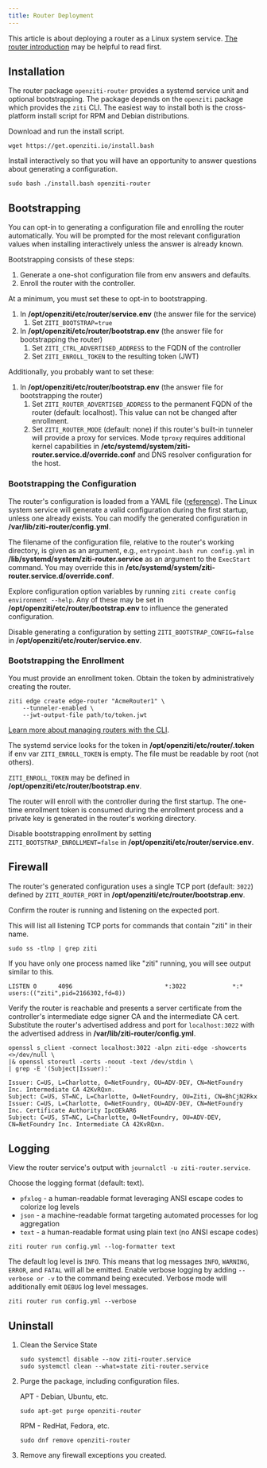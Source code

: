 ```yaml
---
title: Router Deployment
---
```



This article is about deploying a router as a Linux system service. [The router introduction](/learn/introduction/03-components.md#router) may be helpful to read first.

## Installation

The router package `openziti-router` provides a systemd service unit and optional bootstrapping. The package depends on the `openziti` package which provides the `ziti` CLI. The easiest way to install both is the cross-platform install script for RPM and Debian distributions.

Download and run the install script.

```text
wget https://get.openziti.io/install.bash
```

Install interactively so that you will have an opportunity to answer questions about generating a configuration.

```text
sudo bash ./install.bash openziti-router
```

<LinuxPackageRepo />

## Bootstrapping

You can opt-in to generating a configuration file and enrolling the router automatically. You will be prompted for the most relevant configuration values when installing interactively unless the answer is already known.

Bootstrapping consists of these steps:

1. Generate a one-shot configuration file from env answers and defaults.
1. Enroll the router with the controller.

At a minimum, you must set these to opt-in to bootstrapping.

1. In **/opt/openziti/etc/router/service.env** (the answer file for the service)
    1. Set `ZITI_BOOTSTRAP=true`
1. In **/opt/openziti/etc/router/bootstrap.env** (the answer file for bootstrapping the router)
    1. Set `ZITI_CTRL_ADVERTISED_ADDRESS` to the FQDN of the controller
    1. Set `ZITI_ENROLL_TOKEN` to the resulting token (JWT)

Additionally, you probably want to set these:

1. In **/opt/openziti/etc/router/bootstrap.env** (the answer file for bootstrapping the router)
    1. Set `ZITI_ROUTER_ADVERTISED_ADDRESS` to the permanent FQDN of the router (default: localhost). This value can not be changed after enrollment.
    1. Set `ZITI_ROUTER_MODE` (default: none) if this router's built-in tunneler will provide a proxy for services. Mode `tproxy` requires additional kernel capabilities in **/etc/systemd/system/ziti-router.service.d/override.conf** and DNS resolver configuration for the host.

### Bootstrapping the Configuration

The router's configuration is loaded from a YAML file ([reference](/reference/30-configuration/router.md)). The Linux system service will generate a valid configuration during the first startup, unless one already exists. You can modify the generated configuration in **/var/lib/ziti-router/config.yml**.

The filename of the configuration file, relative to the router's working directory, is given as an argument, e.g., `entrypoint.bash run config.yml` in **/lib/systemd/system/ziti-router.service** as an argument to the `ExecStart` command. You may override this in **/etc/systemd/system/ziti-router.service.d/override.conf**.

Explore configuration option variables by running `ziti create config environment --help`. Any of these may be set in **/opt/openziti/etc/router/bootstrap.env** to influence the generated configuration.

Disable generating a configuration by setting `ZITI_BOOTSTRAP_CONFIG=false` in **/opt/openziti/etc/router/service.env**.

### Bootstrapping the Enrollment

You must provide an enrollment token. Obtain the token by administratively creating the router.

```text title="Create a router"
ziti edge create edge-router "AcmeRouter1" \
    --tunneler-enabled \
    --jwt-output-file path/to/token.jwt
```

[Learn more about managing routers with the CLI](/guides/deployments/10-linux/20-router/40-cli-mgmt.md).

The systemd service looks for the token in **/opt/openziti/etc/router/.token** if env var `ZITI_ENROLL_TOKEN` is empty. The file must be readable by root (not others).

`ZITI_ENROLL_TOKEN` may be defined in **/opt/openziti/etc/router/bootstrap.env**.

The router will enroll with the controller during the first startup. The one-time enrollment token is consumed during the enrollment process and a private key is generated in the router's working directory.

Disable bootstrapping enrollment by setting `ZITI_BOOTSTRAP_ENROLLMENT=false` in **/opt/openziti/etc/router/service.env**.

## Firewall

The router's generated configuration uses a single TCP port (default: `3022`) defined by `ZITI_ROUTER_PORT` in **/opt/openziti/etc/router/bootstrap.env**.

Confirm the router is running and listening on the expected port.

This will list all listening TCP ports for commands that contain "ziti" in their name.

```text
sudo ss -tlnp | grep ziti
```

If you have only one process named like "ziti" running, you will see output similar to this.

```buttonless title="Output"
LISTEN 0      4096                          *:3022             *:*    users:(("ziti",pid=2166302,fd=8))         
```

Verify the router is reachable and presents a server certificate from the controller's intermediate edge signer CA and the intermediate CA cert. Substitute the router's advertised address and port for `localhost:3022` with the advertised address in **/var/lib/ziti-router/config.yml**.

```text
openssl s_client -connect localhost:3022 -alpn ziti-edge -showcerts <>/dev/null \
|& openssl storeutl -certs -noout -text /dev/stdin \
| grep -E '(Subject|Issuer):'
```

```buttonless title="Output"
Issuer: C=US, L=Charlotte, O=NetFoundry, OU=ADV-DEV, CN=NetFoundry Inc. Intermediate CA 42KvRQxn.
Subject: C=US, ST=NC, L=Charlotte, O=NetFoundry, OU=Ziti, CN=BhCjN2Rkx
Issuer: C=US, L=Charlotte, O=NetFoundry, OU=ADV-DEV, CN=NetFoundry Inc. Certificate Authority IpcOEkAR6
Subject: C=US, ST=NC, L=Charlotte, O=NetFoundry, OU=ADV-DEV, CN=NetFoundry Inc. Intermediate CA 42KvRQxn.
```

## Logging

View the router service's output with `journalctl -u ziti-router.service`.

<Tabs>
<TabItem value="goformats" label="Log Formats">

Choose the logging format (default: text).

- `pfxlog` - a human-readable format leveraging ANSI escape codes to colorize log levels
- `json` - a machine-readable format targeting automated processes for log aggregation
- `text` - a human-readable format using plain text (no ANSI escape codes)

```text title="Run without colorized log levels"
ziti router run config.yml --log-formatter text
```

</TabItem>
<TabItem value="golevels" label="Log Levels">

The default log level is `INFO`. This means that log messages `INFO`, `WARNING`, `ERROR`, and `FATAL` will all be emitted. Enable verbose logging by adding `--verbose or -v` to the command being executed. Verbose mode will additionally emit `DEBUG` log level messages.

```text title="Run the controller with verbose (DEBUG, 4) log level"
ziti router run config.yml --verbose
```

</TabItem>
</Tabs>

## Uninstall

1. Clean the Service State


    ```text
    sudo systemctl disable --now ziti-router.service
    sudo systemctl clean --what=state ziti-router.service
    ```

1. Purge the package, including configuration files.

    APT - Debian, Ubuntu, etc.

    ```text
    sudo apt-get purge openziti-router
    ```

    RPM - RedHat, Fedora, etc.

    ```text
    sudo dnf remove openziti-router
    ```

1. Remove any firewall exceptions you created.
